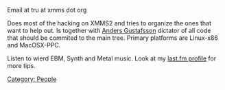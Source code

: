 {{Navbar}}

Email at tru at xmms dot org

Does most of the hacking on XMMS2 and tries to organize the ones that want to help out. Is together with [[User:Anders Gustafsson|Anders Gustafsson]] dictator of all code that should be commited to the main tree. Primary platforms are Linux-x86 and MacOSX-PPC.

Listen to wierd EBM, Synth and Metal music. Look at my [http://www.last.fm/user/tru/ last.fm profile] for more tips.

[[Category: People]]